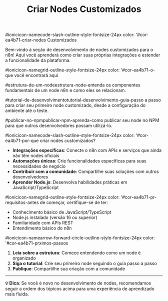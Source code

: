 ﻿---
title: Criar Nodes Customizados
description: Aprenda a desenvolver e publicar nodes customizados para o n8n
sidebar_label: Introdução
---

#ionicicon-namecode-slash-outline-style-fontsize-24px color: '#cor-ea4b71-criar-nodes Customizados

Bem-vindo à seção de desenvolvimento de nodes customizados para o n8n! Aqui você aprenderá como criar suas próprias integrações e estender a funcionalidade da plataforma.

#ionicicon-namegrid-outline-style-fontsize-24px color: '#cor-ea4b71-o-que você encontrará aqui

#estrutura-de-um-nodeestrutura-node-entenda os componentes fundamentais de um node n8n e como eles se relacionam.

#tutorial-de-desenvolvimentotutorial-desenvolvimento-guia-passo a passo para criar seu primeiro node customizado, desde a configuração do ambiente até o teste.

#publicar-no-npmpublicar-npm-aprenda-como publicar seu node no NPM para que outros desenvolvedores possam utilizá-lo.

#ionicicon-namecode-slash-outline-style-fontsize-24px color: '#cor-ea4b71-por-que criar nodes customizados?

- **Integrações específicas**: Conecte o n8n com APIs e serviços que ainda não têm nodes oficiais
- **Automações únicas**: Crie funcionalidades específicas para suas necessidades de negócio
- **Contribuir com a comunidade**: Compartilhe suas soluções com outros desenvolvedores
- **Aprender Node.js**: Desenvolva habilidades práticas em JavaScript/TypeScript

#ionicicon-namegrid-outline-style-fontsize-24px color: '#cor-ea4b71-pr-requisitos-antes de começar, certifique-se de ter:

- Conhecimento básico de JavaScript/TypeScript
- Node.js instalado (versão 16 ou superior)
- Familiaridade com APIs REST
- Entendimento básico do n8n

#ionicicon-namearrow-forward-circle-outline-style-fontsize-24px color: '#cor-ea4b71-prximos-passos

1. **Leia sobre a estrutura**: Comece entendendo como um node é organizado
2. **Siga o tutorial**: Crie seu primeiro node seguindo o guia passo a passo
3. **Publique**: Compartilhe sua criação com a comunidade

---

**💡 Dica**: Se você é novo no desenvolvimento de nodes, recomendamos seguir a ordem dos tópicos acima para uma experiência de aprendizado mais fluida.

